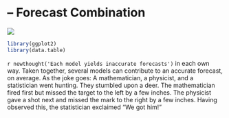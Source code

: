 # &ndash; Forecast Combination
![](art/combination.png)

```r
library(ggplot2)
library(data.table)
```

`r newthought('Each model yields inaccurate forecasts')` in each own way. Taken together, several models can contribute to an accurate forecast, on average. As the joke goes: A mathematician, a physicist, and a statistician went hunting. They stumbled upon a deer. The mathematician fired first but missed the target to the left by a few inches. The physicist gave a shot next and missed the mark to the right by a few inches. Having observed this, the statistician exclaimed “We got him!”